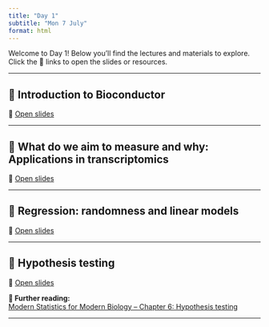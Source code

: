 ---
title: "Day 1"
subtitle: "Mon 7 July"
format: html
---

::: {.callout-note}
Welcome to Day 1! Below you'll find the lectures and materials to explore. Click the 🔗 links to open the slides or resources.
:::

---

## 📘 Introduction to Bioconductor {#intro}

🔗 [Open slides](https://drive.google.com/file/d/1uFPuOCo-3ZqaTmSXpasWLPtL5YhYNxEw/view?usp=drive_link)

---

## 📘 What do we aim to measure and why: Applications in transcriptomics {#transcriptomics}

🔗 [Open slides](https://bit.ly/csama-rna-seq-intro)

---

## 📘 Regression: randomness and linear models {#Regression}

🔗 [Open slides](https://bioconductor.github.io/CSAMA-labs/regression/randomness_and_linear.html)

---

## 📘 Hypothesis testing {#HT}

🔗 [Open slides](https://docs.google.com/presentation/d/13S3A2gWKo0noX0nFIIJIfqKGsUBgTMnGLzLH9D8_c4g/edit?usp=sharing)


**📖 Further reading:**  
[Modern Statistics for Modern Biology – Chapter 6: Hypothesis testing](https://www.huber.embl.de/msmb/06-chap.html)

---
